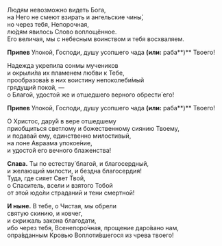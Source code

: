 Людям невозможно видеть Бога,  
на Него не смеют взирать и ангельские чины́,  
но через тебя, Непорочная,  
лю́дям явилось Слово воплощённое.  
Его величая, мы с небесным воинством и тебя восхваляем.

**Припев** Упокой, Господи, душу усопшего чада **(или:** раба**)** Твоего!

Надежда укрепила сонмы мучеников  
и окрыли́ла их пламенем любви к Тебе,  
прообразова́в в них воистину непоколеби́мый  
грядущий покой, —  
о Благой, удостой же и отшедшего верного обрести́ его!

**Припев** Упокой, Господи, душу усопшего чада **(или:** раба**)** Твоего!

О Христос, дару́й в вере отшедшему  
приобщиться светлому и божественному сиянию Твоему,  
и подавай ему, единственно милостивый,  
на лоне Авраама упокое́ние,  
и удостой его вечного блаженства!

**Слава.** Ты по естеству́ благой, и благосердный,  
и желающий милости, и бездна благосердия!  
Туда, где сияет Свет Твой,  
о Спаситель, всели и взятого Тобой  
от этой юдо́ли страданий и тени смертной!

**И ныне.** В тебе, о Чистая, мы обрели  
святую скинию, и ковчег,  
и скрижаль закона благодати,  
ибо через тебя, Всенепоро́чная, прощение даро́вано нам,  
опра́вданным Кровью Воплоти́вшегося из чрева твоего!
